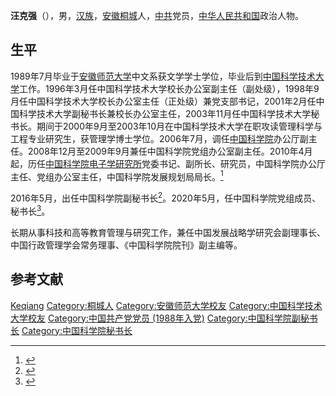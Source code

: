 '''汪克强'''（{{bd|1965年||}}），男，[[汉族|汉族]]，[[安徽|安徽]][[桐城|桐城]]人，[[中共|中共]]党员，[[中华人民共和国|中华人民共和国]]政治人物。

== 生平 ==
1989年7月毕业于[[安徽师范大学|安徽师范大学]]中文系获文学学士学位，毕业后到[[中国科学技术大学|中国科学技术大学]]工作。1996年3月任中国科学技术大学校长办公室副主任（副处级），1998年9月任中国科学技术大学校长办公室主任（正处级）兼党支部书记，2001年2月任中国科学技术大学副秘书长兼校长办公室主任，2003年11月任中国科学技术大学秘书长。期间于2000年9月至2003年10月在中国科学技术大学在职攻读管理科学与工程专业研究生，获管理学博士学位。2006年7月，调任[[中国科学院|中国科学院]]办公厅副主任。2008年12月至2009年9月兼任中国科学院党组办公室副主任。2010年4月起，历任[[中国科学院电子学研究所|中国科学院电子学研究所]]党委书记、副所长、研究员，中国科学院办公厅主任、党组办公室主任，中国科学院发展规划局局长。<ref>{{cite news|url=https://ahnuxyb.ahnu.edu.cn/info/1016/1071.htm|title=我校文学院1989届校友汪克强任中国科学院秘书长|publisher=安徽师范大学校友网|date=2020-05-30|accessdate=2021-05-29|archive-date=2021-06-02|archive-url=https://web.archive.org/web/20210602212438/https://ahnuxyb.ahnu.edu.cn/info/1016/1071.htm|dead-url=no}}</ref>

2016年5月，出任中国科学院副秘书长<ref>{{cite news|url=http://district.ce.cn/newarea/sddy/201605/17/t20160517_11670651.shtml|title=汪克强任中国科学院副秘书长|publisher=中国经济网|date=2016-05-17|accessdate=2020-07-04|archive-date=2020-07-04|archive-url=https://web.archive.org/web/20200704144633/http://district.ce.cn/newarea/sddy/201605/17/t20160517_11670651.shtml|dead-url=no}}</ref>。2020年5月，任中国科学院党组成员、秘书长<ref>{{cite news|url=http://www.xinhuanet.com/renshi/2020-05/30/c_1126053657.htm|title=汪克强任中国科学院党组成员、秘书长|publisher=新华网|date=2020-05-30|accessdate=2020-07-04|archive-date=2020-06-20|archive-url=https://web.archive.org/web/20200620210831/http://www.xinhuanet.com/renshi/2020-05/30/c_1126053657.htm|dead-url=no}}</ref>。

长期从事科技和高等教育管理与研究工作，兼任中国发展战略学研究会副理事长、中国行政管理学会常务理事、《中国科学院院刊》副主编等。

== 参考文献 ==
{{Reflist}}

{{start box}}
{{s-aca}}
{{s-before|[[邓麦村|邓麦村]]}}
{{s-title|[[中国科学院|中国科学院]]秘书长|2020年5月－}}
{{s-inc}}
{{end box}}

{{DEFAULTSORT:Wang汪}}
[[Category:汪姓|Keqiang]]
[[Category:桐城人|Category:桐城人]]
[[Category:安徽师范大学校友|Category:安徽师范大学校友]]
[[Category:中国科学技术大学校友|Category:中国科学技术大学校友]]
[[Category:中国共产党党员_(1988年入党)|Category:中国共产党党员 (1988年入党)]]
[[Category:中国科学院副秘书长|Category:中国科学院副秘书长]]
[[Category:中国科学院秘书长|Category:中国科学院秘书长]]